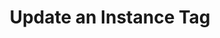 ---
title: "Update an Instance Tag"
openapi: "PUT /v0/tags/{tag_id}"
description: "Update a tag"
---